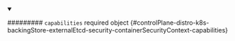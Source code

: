 
<details className="config-field" data-expandable="false" open>
<summary>

######### `capabilities` <span className="config-field-required" data-required="false">required</span> <span className="config-field-type">object</span> <span className="config-field-default"></span> <span className="config-field-enum"></span> {#controlPlane-distro-k8s-backingStore-externalEtcd-security-containerSecurityContext-capabilities}



</summary>



</details>
